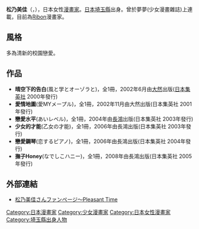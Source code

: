 {{unreferenced|time=2018-09-04T10:52:07+00:00}}
{{notability unreferenced|time=2010-10-21T04:50:27+00:00}}
'''松乃美佳'''（{{lang-ja|'''まつの みか'''}}，{{bd||6月17日||}}），日本女性[[漫畫家|漫畫家]]。[[日本|日本]][[埼玉縣|埼玉縣]]出身。曾於夢夢(少女漫畫雜誌)上連載，目前為[[Ribon|Ribon]]漫畫家。

==風格==
多為清新的校園戀愛。

==作品==
*'''晴空下的告白'''(風と学とオーゾラと)，全1冊，2002年6月由[[大然|大然]]出版([[日本|日本]][[集英社|集英社]] 2000年發行)
*'''愛情地圖'''(愛MYメープル)，全1冊，2002年11月由大然出版(日本集英社 2001年發行)
*'''戀愛水平'''(あいレベル)，全1冊，2004年由[[長鴻|長鴻]]出版(日本集英社 2003年發行)
*'''少女的才能'''(乙女の才能)，全1冊，2006年由長鴻出版(日本集英社 2003年發行)
*'''戀愛鋼琴'''(恋するピアノ)，全1冊，2006年由長鴻出版(日本集英社 2004年發行)
*'''撫子Honey'''(なでしこハニー)，全1冊，2008年由長鴻出版(日本集英社 2005年發行)

==外部連結==
*[http://www.tails-room.com/Matsuno/ 松乃美佳さんファンページ～Pleasant Time] {{Wayback|url=http://www.tails-room.com/Matsuno/ |date=20191217091825 }}

{{DEFAULTSORT:MATSUNO Mika}}
[[Category:日本漫畫家|Category:日本漫畫家]]
[[Category:少女漫畫家|Category:少女漫畫家]]
[[Category:日本女性漫畫家|Category:日本女性漫畫家]]
[[Category:埼玉縣出身人物|Category:埼玉縣出身人物]]
{{Japanese_cartoonist-stub}}
